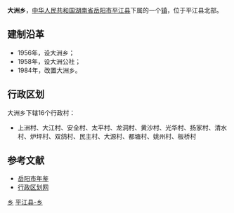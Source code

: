 {{中国乡级行政区<!---乡级行政区专用模板--->
|行政区全称 = 大洲乡
|景观照片文件名 = 
|景观照片描述 = 
|位置图文件名 = 
|位置图描述 = 
|汉语拼音 = 
|通用拼音 = 
|上级行政区 = [[湖南省|湖南省]][[岳阳市|岳阳市]][[平江县|平江县]]
|行政区类别 = 乡
|行政区划代码 = 430626209
|建置时间 = 1984年
|政府驻地 = 汪坪
|地理坐标 = 
|毗邻 = 
|行政区划 = 16
|村委会 = 16
|居委会 = 0
|总面积 = 103平方公里
|户籍人口 = 1.6万
|户籍人口年份 = 2009
|常住人口 = 
|常住人口年份 = 
|人口密度 = 
|GDP = 
|GDP年份 = 
|邮政编码 = 
|电话区号 = 
|时区 = UTC+8（[[东八区|东八区]]）
|官方网站 = 
|网站名称 = 
}}
'''大洲乡'''，[[中华人民共和国|中华人民共和国]][[湖南省|湖南省]][[岳阳市|岳阳市]][[平江县|平江县]]下属的一个[[镇|镇]]，位于平江县北部。

==建制沿革==
*1956年，设大洲乡；
*1958年，设大洲公社；
*1984年，改置大洲乡。

==行政区划==
大洲乡下辖16个行政村：
*上洲村、大江村、安全村、太平村、龙洞村、黄沙村、光华村、扬家村、清水村、炉坪村、双鸽村、民主村、大源村、都塘村、姚州村、板桥村

==参考文献==
*[http://www.yysqw.gov.cn/Html/10/1/34/9/559284304112.html 岳阳市年鉴]{{dead link|date=2017年12月 |bot=InternetArchiveBot |fix-attempted=yes }}
*[http://www.xzqh.org/html/2011/0602/24843.html 行政区划网]{{dead link|date=2017年12月 |bot=InternetArchiveBot |fix-attempted=yes }}

{{湖南小作品}}
{{平江县行政区划}}

[[Category:平江县行政区划|乡]]
[[Category:岳阳乡镇|平江县-乡]]
